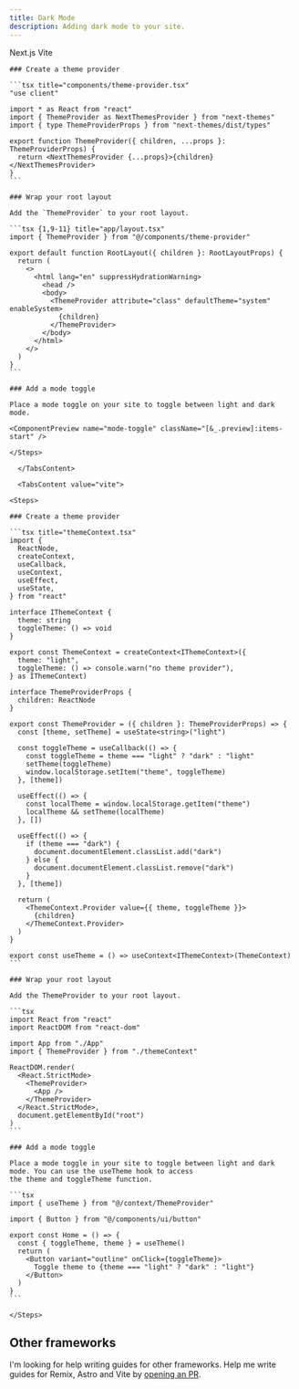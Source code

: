 ```yaml
---
title: Dark Mode
description: Adding dark mode to your site.
---
```


<Tabs defaultValue="nextjs">
  <TabsList>
    <TabsTrigger value="nextjs">
      Next.js
    </TabsTrigger>
    <TabsTrigger value="vite">
      Vite
    </TabsTrigger>
  </TabsList>

  <TabsContent value="nextjs">
   <Steps>

    ### Create a theme provider

    ```tsx title="components/theme-provider.tsx"
    "use client"

    import * as React from "react"
    import { ThemeProvider as NextThemesProvider } from "next-themes"
    import { type ThemeProviderProps } from "next-themes/dist/types"

    export function ThemeProvider({ children, ...props }: ThemeProviderProps) {
      return <NextThemesProvider {...props}>{children}</NextThemesProvider>
    }
    ```

    ### Wrap your root layout

    Add the `ThemeProvider` to your root layout.

    ```tsx {1,9-11} title="app/layout.tsx"
    import { ThemeProvider } from "@/components/theme-provider"

    export default function RootLayout({ children }: RootLayoutProps) {
      return (
        <>
          <html lang="en" suppressHydrationWarning>
            <head />
            <body>
              <ThemeProvider attribute="class" defaultTheme="system" enableSystem>
                {children}
              </ThemeProvider>
            </body>
          </html>
        </>
      )
    }
    ```

    ### Add a mode toggle

    Place a mode toggle on your site to toggle between light and dark mode.

    <ComponentPreview name="mode-toggle" className="[&_.preview]:items-start" />

    </Steps>

      </TabsContent>

      <TabsContent value="vite">

    <Steps>

    ### Create a theme provider

    ```tsx title="themeContext.tsx"
    import {
      ReactNode,
      createContext,
      useCallback,
      useContext,
      useEffect,
      useState,
    } from "react"

    interface IThemeContext {
      theme: string
      toggleTheme: () => void
    }

    export const ThemeContext = createContext<IThemeContext>({
      theme: "light",
      toggleTheme: () => console.warn("no theme provider"),
    } as IThemeContext)

    interface ThemeProviderProps {
      children: ReactNode
    }

    export const ThemeProvider = ({ children }: ThemeProviderProps) => {
      const [theme, setTheme] = useState<string>("light")

      const toggleTheme = useCallback(() => {
        const toggleTheme = theme === "light" ? "dark" : "light"
        setTheme(toggleTheme)
        window.localStorage.setItem("theme", toggleTheme)
      }, [theme])

      useEffect(() => {
        const localTheme = window.localStorage.getItem("theme")
        localTheme && setTheme(localTheme)
      }, [])

      useEffect(() => {
        if (theme === "dark") {
          document.documentElement.classList.add("dark")
        } else {
          document.documentElement.classList.remove("dark")
        }
      }, [theme])

      return (
        <ThemeContext.Provider value={{ theme, toggleTheme }}>
          {children}
        </ThemeContext.Provider>
      )
    }

    export const useTheme = () => useContext<IThemeContext>(ThemeContext)
    ```

    ### Wrap your root layout

    Add the ThemeProvider to your root layout.

    ```tsx
    import React from "react"
    import ReactDOM from "react-dom"

    import App from "./App"
    import { ThemeProvider } from "./themeContext"

    ReactDOM.render(
      <React.StrictMode>
        <ThemeProvider>
          <App />
        </ThemeProvider>
      </React.StrictMode>,
      document.getElementById("root")
    )
    ```

    ### Add a mode toggle

    Place a mode toggle in your site to toggle between light and dark mode. You can use the useTheme hook to access
    the theme and toggleTheme function.

    ```tsx
    import { useTheme } from "@/context/ThemeProvider"

    import { Button } from "@/components/ui/button"

    export const Home = () => {
      const { toggleTheme, theme } = useTheme()
      return (
        <Button variant="outline" onClick={toggleTheme}>
          Toggle theme to {theme === "light" ? "dark" : "light"}
        </Button>
      )
    }
    ```

    </Steps>

</TabsContent>

</Tabs>

## Other frameworks

I'm looking for help writing guides for other frameworks. Help me write guides for Remix, Astro and Vite by [opening an PR](https://github.com/shadcn/ui).
